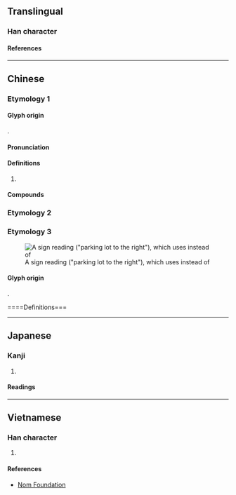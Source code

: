 {{character info/new}}
==Translingual==

===Han character===
{{Han char|rn=9|rad=人|as=02|sn=4|four=21220|canj=OMN|ids=⿰亻丁}}

====References====
{{Han ref|kx=0091.110|dkj=00351|dj=0193.030|hdz=10108.010|uh=4EC3}}

----

==Chinese==
{{zh-forms}}

===Etymology 1===

====Glyph origin====
{{Han etym}}
{{Han compound|人|丁|ls=psc|c1=s|c2=p|t1=man}}.

====Pronunciation====
{{zh-pron
|m=dīng
|c=ding1
|mc=y
|oc=y
|ma=
|cat=a
}}

====Definitions====
{{zh-hanzi}}

# {{zh-only|伶仃||仃伶}}

====Compounds====
{{zh-der|伶仃|伶仃孤苦|伶仃話|伶仃洋|孤苦伶仃|瘦伶仃|仃伶}}

===Etymology 2===
{{zh-see|酊|v}}

===Etymology 3===
[[File:仃车往右.jpg|thumb|A sign reading {{lang|zh|仃车往右}} ("parking lot to the right"), which uses {{lang|zh|仃}} instead of {{l|zh|停}}]]

====Glyph origin====
{{Han simp|停|f=亭|t=丁}}.

====Definitions===
{{zh-see|停|ss}}

----

==Japanese==

===Kanji===
{{ja-kanji|grade=|rs=人02}}

# {{rfdef|ja|sort=人02}}

====Readings====
{{ja-readings
|on=てい
}}

----

==Vietnamese==

===Han character===
{{vi-readings|reading=[[đừng]], [[đần]], [[đành]], [[đình]], [[đứa]], [[dừng]], [[đinh]]|rs=人02}}

# {{rfdef|vi|sort=人02}}

====References====
* [http://nomfoundation.org/common/nom_details.php?codepoint=4ec3 Nom Foundation]